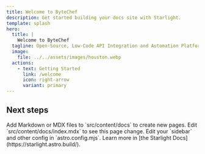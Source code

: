 ```yaml
---
title: Welcome to ByteChef
description: Get started building your docs site with Starlight.
template: splash
hero:
  title: |
    Welcome to ByteChef
  tagline: Open-Source, Low-Code API Integration and Automation Platform!
  image:
    file: ../../assets/images/houston.webp
  actions:
    - text: Getting Started
      link: /welcome
      icon: right-arrow
      variant: primary
---
```



## Next steps

<CardGrid stagger>
    <Card title="Automation Quick Start" icon="add-document">
        Add Markdown or MDX files to `src/content/docs` to create new pages.
    </Card>
	<Card title="Embedded Quick Start" icon="pencil">
		Edit `src/content/docs/index.mdx` to see this page change.
	</Card>
	<Card title="Component Reference" icon="setting">
		Edit your `sidebar` and other config in `astro.config.mjs`.
	</Card>
	<Card title="How to Guides" icon="open-book">
		Learn more in [the Starlight Docs](https://starlight.astro.build/).
	</Card>
</CardGrid>
